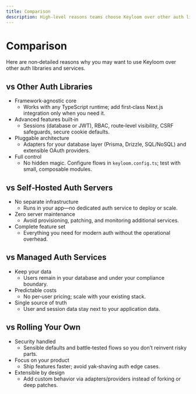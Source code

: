 ```yaml
---
title: Comparison
description: High-level reasons teams choose Keyloom over other auth libraries and services.
---
```


# Comparison

Here are non‑detailed reasons why you may want to use Keyloom over other auth libraries and services.

## vs Other Auth Libraries

- Framework‑agnostic core
  - Works with any TypeScript runtime; add first‑class Next.js integration only when you need it.
- Advanced features built‑in
  - Sessions (database or JWT), RBAC, route‑level visibility, CSRF safeguards, secure cookie defaults.
- Pluggable architecture
  - Adapters for your database layer (Prisma, Drizzle, SQL/NoSQL) and extensible OAuth providers.
- Full control
  - No hidden magic. Configure flows in `keyloom.config.ts`; test with small, composable modules.

## vs Self‑Hosted Auth Servers

- No separate infrastructure
  - Runs in your app—no dedicated auth service to deploy or scale.
- Zero server maintenance
  - Avoid provisioning, patching, and monitoring additional services.
- Complete feature set
  - Everything you need for modern auth without the operational overhead.

## vs Managed Auth Services

- Keep your data
  - Users remain in your database and under your compliance boundary.
- Predictable costs
  - No per‑user pricing; scale with your existing stack.
- Single source of truth
  - User and session data stay next to your application data.

## vs Rolling Your Own

- Security handled
  - Sensible defaults and battle‑tested flows so you don’t reinvent risky parts.
- Focus on your product
  - Ship features faster; avoid yak‑shaving auth edge cases.
- Extensible by design
  - Add custom behavior via adapters/providers instead of forking or deep patches.


